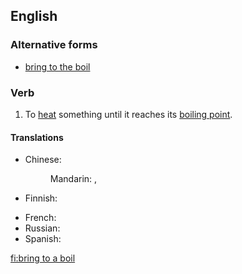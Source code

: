 ==English==

===Alternative forms===
* [[bring to the boil]] {{a|UK, Australia}}

===Verb===
{{en-verb|head=[[bring]] [[to a boil]]|brings to the boil|bringing to the boil|brought to the boil}}

# {{context|US|idiomatic}} To [[heat]] something until it reaches its [[boiling point]].

====Translations====
{{trans-top|heat something until it reaches boiling point}}
* Chinese:
*: Mandarin: {{t|cmn|沸騰|sc=Hani}}, {{t|cmn|沸腾|tr=fèiténg|sc=Hani}}
* Finnish: {{t-|fi|kiehauttaa}}
{{trans-mid}}
* French: {{t-|fr|porter à ébullition}}
* Russian: {{t-|ru|довести до кипения|tr=dovestí do kipénija}}
* Spanish: {{t-|es|poner a hervir}}
{{trans-bottom}}

[[fi:bring to a boil]]